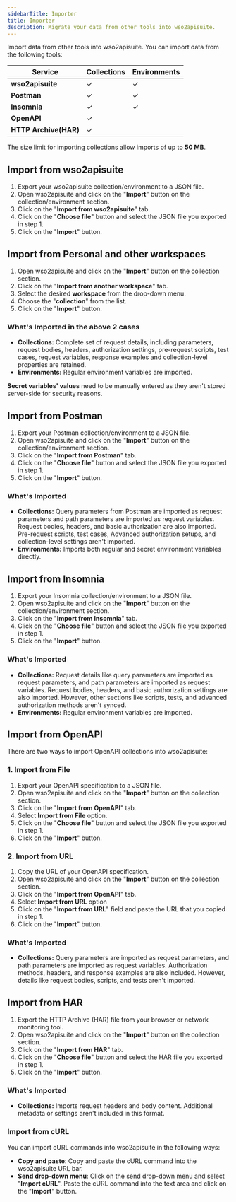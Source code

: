 ```yaml
---
sidebarTitle: Importer
title: Importer
description: Migrate your data from other tools into wso2apisuite.
---
```


Import data from other tools into wso2apisuite. You can import data from the following tools:

| Service            | Collections                                         | Environments |
| ------------------ | --------------------------------------------------- | ------------ |
| **wso2apisuite**     | ✓                                                   | ✓            |
| **Postman**        | ✓                                                   | ✓            |
| **Insomnia**       | ✓                                                   | ✓            |
| **OpenAPI**        | ✓                                                   |              |
| **HTTP Archive(HAR)**   | ✓                                                   |              |


<Note> The size limit for importing collections  allow imports of up to **50 MB**. </Note>

## Import from wso2apisuite

1. Export your wso2apisuite collection/environment to a JSON file.
2. Open wso2apisuite and click on the "**Import**" button on the collection/environment section.
3. Click on the "**Import from wso2apisuite**" tab.
4. Click on the "**Choose file**" button and select the JSON file you exported in step 1.
5. Click on the "**Import**" button.

## Import from Personal and other workspaces

1. Open wso2apisuite and click on the "**Import**" button on the collection section.
2. Click on the "**Import from another workspace**" tab.
3. Select the desired **workspace** from the drop-down menu.
4. Choose the "**collection**" from the list.
5. Click on the "**Import**" button.

### <Icon icon="download" iconType="solid" />  What's Imported in the above 2 cases
- **Collections:** Complete set of request details, including parameters, request bodies, headers, authorization settings, pre-request scripts, test cases, request variables, response examples and collection-level properties are retained.
- **Environments:** Regular environment variables are imported.

<Info> **Secret variables' values** need to be manually entered as they aren't stored server-side for security reasons. </Info>

## Import from Postman

1. Export your Postman collection/environment to a JSON file.
2. Open wso2apisuite and click on the "**Import**" button on the collection/environment section.
3. Click on the "**Import from Postman**" tab.
4. Click on the "**Choose file**" button and select the JSON file you exported in step 1.
5. Click on the "**Import**" button.

### <Icon icon="download" iconType="solid" />  What's Imported
- **Collections:** Query parameters from Postman are imported as request parameters and path parameters are imported as request variables. Request bodies, headers, and basic authorization are also imported. Pre-request scripts, test cases, Advanced authorization setups, and collection-level settings aren't imported.
- **Environments:** Imports both regular and secret environment variables directly.

## Import from Insomnia

1. Export your Insomnia collection/environment to a JSON file.
2. Open wso2apisuite and click on the "**Import**" button on the collection/environment section.
3. Click on the "**Import from Insomnia**" tab.
4. Click on the "**Choose file**" button and select the JSON file you exported in step 1.
5. Click on the "**Import**" button.

### <Icon icon="download" iconType="solid" />  What's Imported
- **Collections:** Request details like query parameters are imported as request parameters, and path parameters are imported as request variables. Request bodies, headers, and basic authorization settings are also imported. However, other sections like scripts, tests, and advanced authorization methods aren't synced.
- **Environments:** Regular environment variables are imported.

## Import from OpenAPI

There are two ways to import OpenAPI collections into wso2apisuite:

### 1. Import from File
1. Export your OpenAPI specification to a JSON file.
2. Open wso2apisuite and click on the "**Import**" button on the collection section.
3. Click on the "**Import from OpenAPI**" tab.
4. Select **Import from File** option.
5. Click on the "**Choose file**" button and select the JSON file you exported in step 1.
6. Click on the "**Import**" button.

### 2. Import from URL
1. Copy the URL of your OpenAPI specification.
2. Open wso2apisuite and click on the "**Import**" button on the collection section.
3. Click on the "**Import from OpenAPI**" tab.
4. Select **Import from URL** option
5. Click on the "**Import from URL**" field and paste the URL that you copied in step 1.
6. Click on the "**Import**" button.

### <Icon icon="download" iconType="solid" />  What's Imported
- **Collections:** Query parameters are imported as request parameters, and path parameters are imported as request variables. Authorization methods, headers, and response examples are also included. However, details like request bodies, scripts, and tests aren't imported.

## Import from HAR

1. Export the HTTP Archive (HAR) file from your browser or network monitoring tool.
2. Open wso2apisuite and click on the "**Import**" button on the collection section.
3. Click on the "**Import from HAR**" tab.
4. Click on the "**Choose file**" button and select the HAR file you exported in step 1.
5. Click on the "**Import**" button.

### <Icon icon="download" iconType="solid" />  What's Imported
- **Collections:** Imports request headers and body content. Additional metadata or settings aren't included in this format.

### Import from cURL

You can import cURL commands into wso2apisuite in the following ways:

- **Copy and paste**: Copy and paste the cURL command into the wso2apisuite URL bar.
- **Send drop-down menu**: Click on the send drop-down menu and select "**Import cURL**". Paste the cURL command into the text area and click on the "**Import**" button.